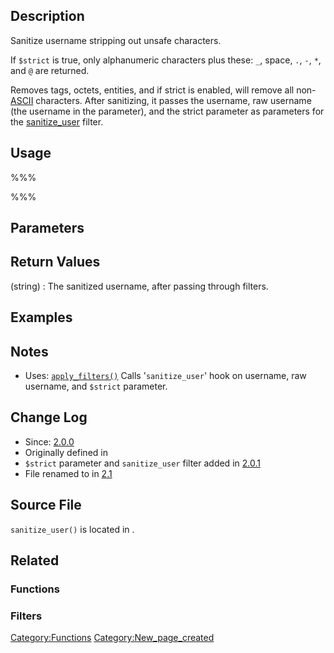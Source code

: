 == Description ==
Sanitize username stripping out unsafe characters.

If <tt>$strict</tt> is true, only alphanumeric characters plus these: <tt>_</tt>, space, <tt>.</tt>, <tt>-</tt>, <tt>*</tt>, and <tt>@</tt> are returned.

Removes tags, octets, entities, and if strict is enabled, will remove all non-[[wikipedia:ASCII|ASCII]] characters. After sanitizing, it passes the username, raw username (the username in the parameter), and the strict parameter as parameters for the [[Plugin API/Filter Reference/sanitize_user|sanitize_user]] filter.

== Usage ==
%%%<?php sanitize_user( $username, $strict ) ?>%%%

== Parameters ==
{{Parameter|$username|string|The username to be sanitized.}}
{{Parameter|$strict|boolean|If set limits <tt>$username</tt> to specific characters.|optional|false}}

== Return Values ==
; (string) : The sanitized username, after passing through filters.

== Examples ==
<!-- Need creative examples. Feel free to link to external examples. -->

== Notes ==
* Uses: [[Function_Reference/apply_filters|<tt>apply_filters()</tt>]] Calls '<tt>sanitize_user</tt>' hook on username, raw username, and <tt>$strict</tt> parameter.

== Change Log ==
* Since: [[Version 2.0|2.0.0]]
* Originally defined in {{Trac|wp-includes/functions-formatting.php|tags/2.0|268}}
* <code>$strict</code> parameter and <tt>sanitize_user</tt> filter added in [[Version 2.0.1|2.0.1]]
* File renamed to {{Trac|wp-includes/formatting.php|tags/2.1|316}} in [[Version 2.1|2.1]]

== Source File ==

<code>sanitize_user()</code> is located in {{Trac|wp-includes/formatting.php}}.

== Related ==
=== Functions ===
{{sanitize functions|sanitize_user()}}

=== Filters ===
{{sanitize filters|sanitize_user}}

{{Tag Footer}}

[[Category:Functions]]
[[Category:New_page_created]]